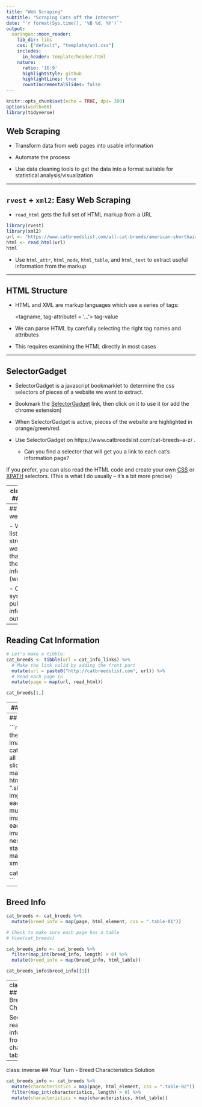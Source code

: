 ```yaml
---
title: "Web Scraping"
subtitle: "Scraping Cats off the Internet"
date: "`r format(Sys.time(), '%B %d, %Y')`"
output:
  xaringan::moon_reader:
    lib_dir: libs
    css: ["default", "template/unl.css"]
    includes:
      in_header: template/header.html
    nature:
      ratio: '16:9'
      highlightStyle: github
      highlightLines: true
      countIncrementalSlides: false
---
```

```r
knitr::opts_chunk$set(echo = TRUE, dpi= 300)
options(width=60)
library(tidyverse)
```



## Web Scraping 

- Transform data from web pages into usable information

- Automate the process

- Use data cleaning tools to get the data into a format suitable for statistical analysis/visualization


---

## `rvest` + `xml2`: Easy Web Scraping
  
- `read_html` gets the full set of HTML markup from a URL

```r
library(rvest)
library(xml2)
url <- "https://www.catbreedslist.com/all-cat-breeds/american-shorthair.html"
html <- read_html(url)
html
```

- Use `html_attr`, `html_node`, `html_table`, and `html_text` to extract useful information from the markup

---

## HTML Structure

- HTML and XML are markup languages which use a series of tags: 

    <tagname, tag-attribute1 = '...'> tag-value </tagname>

- We can parse HTML by carefully selecting the right tag names and attributes 

- This requires examining the HTML directly in most cases


---

## SelectorGadget

- SelectorGadget is a javascript bookmarklet to determine the css selectors of pieces of a website we want to extract.

- Bookmark the [SelectorGadget](https://rvest.tidyverse.org/articles/selectorgadget.html) link, then click on it to use it (or add the chrome extension)

- When SelectorGadget is active, pieces of the website are highlighted in orange/green/red.

- Use SelectorGadget on https://www.catbreedslist.com/cat-breeds-a-z/ .
    - Can you find a selector that will get you a link to each cat's information page?

If you prefer, you can also read the HTML code and create your own [CSS](https://www.w3schools.com/cssref/css_selectors.asp) or [XPATH](https://www.w3schools.com/xml/xpath_syntax.asp) selectors. 
(This is what I do usually -- it's a bit more precise)


---
class:inverse
## Our Turn

Use Selector Gadget to get the links to each cat's information page.

Hint: Links are indicated with an `<a href="url">Link text</a>` structure

Bonus: Use `purrr` - it's perfect for this!

```r
all_breeds <- "https://www.catbreedslist.com/cat-breeds-a-z/"

cat_info_links <- all_breeds %>%
  read_html() %>%
  # Add an a to the SelectorGadget CSS search
  html_elements(css = ".all-a-z dd a") %>%
  # Use xml_attr to get the href parameter
  map_chr(xml_attr, attr = "href")
```

---
## What do we do now?

- We have a list of structured web pages that contain the same information (we hope)

- Can we systematically pull all of the information out?


---
## Reading Cat Information

```r
# Let's make a tibble:
cat_breeds <- tibble(url = cat_info_links) %>%
  # Make the link valid by adding the front part
  mutate(url = paste0("http://catbreedslist.com", url)) %>%
  # Read each page in
  mutate(page = map(url, read_html))

cat_breeds[1,]
```

---
## Reading Cat Names

```r
cat_breeds <- cat_breeds %>%
  mutate(name = map(page, html_element, ".content h1") %>% 
           map_chr(html_text))

cat_breeds$name
```

---
## Cat Images

```r
# Start at the top of the page with the images
cat_breeds <- cat_breeds %>%
  # Get all images on the page in slides
  mutate(images = map(page, html_elements, ".slideshow .Slides img")) %>%
  # Pull out each image's src link
  mutate(img_src = images %>%
           # Since each page has multiple images,
           # we need nested map statements... eww
           map(.f = ~map_chr(., xml_attr, "src")))

cat_breeds$img_src[[1]]
```

---
## Breed Info

```r
cat_breeds <- cat_breeds %>%
  mutate(breed_info = map(page, html_element, css = ".table-01"))

# Check to make sure each page has a table
# View(cat_breeds)

cat_breeds_info <- cat_breeds %>%
  filter(map_int(breed_info, length) > 0) %>%
  mutate(breed_info = map(breed_info, html_table))

cat_breeds_info$breed_info[[1]]
```

---
class: inverse
## Your Turn - Breed Characteristics

See if you can read in the information from the Breed characteristics table!

---
class: inverse
## Your Turn - Breed Characteristics Solution
```r

cat_breeds_info <- cat_breeds %>% 
  mutate(characteristics = map(page, html_element, css = ".table-02")) %>%
  filter(map_int(characteristics, length) > 0) %>%
  mutate(characteristics = map(characteristics, html_table))
```
